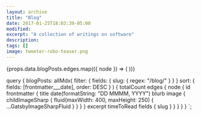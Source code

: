 ```yaml
---
layout: archive
title: "Blog"
date: 2017-01-25T18:03:39-05:00
modified:
excerpt: "A collection of writings on software"
description:
tags: []
image: tweeter-robo-teaser.png
---
```



<div class="tiles">
  {props.data.blogPosts.edges.map(({ node }) => (
    <PostGrid
      slug={node.fields.slug}
      frontmatter={node.frontmatter}
      excerpt={node.excerpt}
    />
  ))}
</div>

  query {
    blogPosts: allMdx(
      filter: { fields: { slug: { regex: "/blog/" } } }
      sort: { fields: [frontmatter___date], order: DESC }
    ) {
      totalCount
      edges {
        node {
          id
          frontmatter {
            title
            date(formatString: "DD MMMM, YYYY")
            blurb
            image {
              childImageSharp {
                fluid(maxWidth: 400, maxHeight: 250) {
                  ...GatsbyImageSharpFluid
                }
              }
            }
          }
          excerpt
          timeToRead
          fields {
            slug
          }
        }
      }
    }
  }
`;

